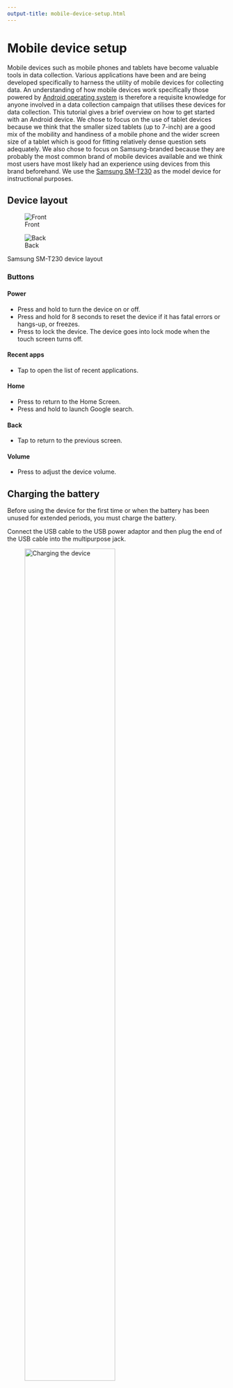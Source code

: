 ```yaml
---
output-title: mobile-device-setup.html
---
```


# Mobile device setup {#sec-mobile-device-setup}

Mobile devices such as mobile phones and tablets have become valuable tools in data collection. Various applications have been and are being developed specifically to harness the utility of mobile devices for collecting data. An understanding of how mobile devices work specifically those powered by [Android operating system](https://en.wikipedia.org/wiki/Android_(operating_system))\index{Android} is therefore a requisite knowledge for anyone involved in a data collection campaign that utilises these devices for data collection. This tutorial gives a brief overview on how to get started with an Android\index{Android} device. We chose to focus on the use of tablet devices because we think that the smaller sized tablets (up to 7-inch) are a good mix of the mobility and handiness of a mobile phone and the wider screen size of a tablet which is good for fitting relatively dense question sets adequately. We also chose to focus on Samsung-branded\index{Samsung} because they are probably the most common brand of mobile devices available and we think most users have most likely had an experience using devices from this brand beforehand. We use the [Samsung SM-T230](https://www.samsung.com/uk/support/model/SM-T230NZWAAUT/) as the model device for instructional purposes.

## Device layout {#sec-device-layout}

::: {#fig-samsumg layout-ncol=2 layout-valign="bottom"}

![Front](images/samsung_01.png){#fig-samsung-front fig-alt="Front layout of Samsung SM-T230"}

![Back](images/samsung_02.png){#fig-samsung-back fig-alt="Back layout of Samsung SM-T230"}

Samsung SM-T230 device layout
:::

### Buttons {.unnumbered}

#### Power {.unnumbered}

* Press and hold to turn the device on or off.
* Press and hold for 8 seconds to reset the device if it has fatal errors or hangs-up, or freezes.
* Press to lock the device. The device goes into lock mode when the touch screen turns off.

#### Recent apps {.unnumbered}

* Tap to open the list of recent applications.

#### Home {.unnumbered}

* Press to return to the Home Screen.
* Press and hold to launch Google search.

#### Back {.unnumbered}

* Tap to return to the previous screen.

#### Volume {.unnumbered}

* Press to adjust the device volume.


## Charging the battery {#sec-charging-battery}
Before using the device for the first time or when the battery has been unused for extended periods, you must charge the battery.

Connect the USB cable to the USB power adaptor and then plug the end of the USB cable into the multipurpose jack.

![Charging the device](images/samsung_03.png){#fig-samsung-charging fig-alt="Charging the Samsung SM-T230" fig-align="center" width="70%"}

* The device can be used while it is charging, but it may take longer to fully charge the battery.
* If the device receives an unstable power supply while charging, the touch screen may not function. If this happens, unplug the charger from the device.
* While charging, the device may heat up. This is normal and should not affect the device's lifespan or performance. If the battery gets hotter than usual, the charger may stop charging.

After fully charging, disconnect the device from the charger.

Your device provides options that help you save the battery power. By customising these options and deactivating features in the background, you can use the device longer between charges:

* When you are not using the device, switch to sleep mode by pressing the Power button.
* Close unnecessary applications with the task manager.
* Deactivate the Bluetooth feature.
* Deactivate the WiFi feature.
* Deactivate auto-syncing of applications.
* Decrease the backlight time.
* Decrease the brightness of the display.


## Turning the device on and off {#sec-device-on-off}
When turning on the device for the first time, follow the on-screen instructions to setup your device.

Press and hold the Power button for a few seconds to turn on the device.

![Turning off the device](images/samsung_04.png){#fig-samsung-turning-off fig-alt="Turning off the Samsung SM-T230" fig-align="center" width="70%"}

To turn off the device, press and hold the Power button, and then tap Power off.


## Locking and unlocking the device {#sec-device-lock}
When not in use, lock the device to prevent unwanted operation. Pressing the Power button turns off the screen and puts the device into lock mode. The device automatically gets locked if it is not used for a specific period.

The steps to unlocking the device depends on the lock screen settings of the mobile device. By default, the **swipe** method will unlock the screen. This is done by pressing the Power button or Home button when the touch screen is turned off, tapping anywhere on the screen, and then swiping on the touch screen in any direction. See @sec-lock-screen-settings to learn more about the other lock screen methods.


## Configuring devices for data collection {#sec-configure-device}
It is important to configure mobile devices such as mobile phones or tablets that are going to be used for data collection. From the point of view of a **survey lead** or **survey manager**, it will be important that the devices are configured in such a way that:

* Prevents inappropriate use by enumerators;
* Conserves the battery power of the device; and,
* Maximises its use for data collection.

### Go to settings {#sec-go-to-settings}

On your tablet device, tap on the *Settings* app (@fig-settings-app).

You will then see the following on your tablet screen (@fig-settings-menu). There are four (4) tabs on top of the screen named **Connections**; **Device**; **Controls**; and **General**. These are the four settings categories that can be configured as needed.

::: {#fig-settings layout-ncol=2 layout-valign="bottom"}

![Settings app](images/samsung_05.png){#fig-settings-app fig-alt="The device settings app"}

![Settings menu](images/samsung_06.png){#fig-settings-menu fig-alt="The device settings menu"}

Android device settings
:::

### Configure the Connections settings {#sec-connections-settings}

Under the **Connections** tab (@fig-connections-menu), the following settings should be configured:

![Connections menu](images/samsung_07.png){#fig-connections-menu fig-alt="The connections settings menu" fig-align="center" width="50%"}

* **Wi-Fi (1)** - this should be set to OFF during the data collection process. When ON, the device keeps on scanning for Wi-Fi networks that are available

* **Bluetooth (2)** - the Bluetooth\index{Bluetooth} should be set to OFF during the data collection process. When Bluetooth is ON, the device keeps on scanning for Bluetooth devices to connect to. This continuous scanning will drain the batter device very quickly.

* **Location (3)** - this should be set to ON during the data collection process if you will be collecting GPS coordinates.

* **Nearby devices (4)** - this should be set to OFF. This settings uses near-field communication (NFC) to communicate with other devices that are NFC-enabled. Just like Bluetooth, when turned ON, the device will keep on scanning to look for devices to connect to which will drain the battery device very quickly.

### Configure the Device settings {#sec-device-settings}

Tap on the **Device** tab.

#### Sound and display settings {#sec-sound-display-settings}

The first settings to configure will be the **Sound and Display** (@fig-sound-settings).

![Sound settings](images/samsung_08.png){#fig-sound-settings fig-alt="The sound settings menu" fig-align="center" width="50%"}

For **Sound (1)**, the most relevant settings to configure will be whether you would want to get sound-based feedback when you interact with the device such as touching the screen and making selections **(2)** and when you lock or unlock the device **(3)**. These settings are checked by default as most users prefer some form of feedback when they tap on the screen or when they lock or unlock the screen. Uncheck this option if you prefer not to have these sounds on. These settings have very little effect on the device battery life and is more a matter of preference.

#### Display settings {#sec-display-settings}

Next, tap on **Display (1)** settings under the **Device** tab settings (@fig-display-settings).

![Display settings](images/samsung_09.png){#fig-display-settings fig-alt="The display settings menu" fig-align="center" width="50%"}

The following settings can be configured here:

* **Brigthness (2)** - this should be configured as needed but ideally should be set to no more than middle level brightness. Make sure that screen brigthness is not set to maximum at any point as this will drain the battery device very quickly.

* **Screen timeout (3)** - this setting determine how long the screen stays on when device is not in use. This should be set to about 10 minutes of inactivity. This is just about enough time for enumerators to ask questions and get a response and then record on the device without the screen going OFF and then the device going on lock.

* **Daydream (4)** - this is the screensaver for these devices. This should be turned OFF because when activated, a screen saver turns on when the device is inactive instead of the screen turning OFF and getting locked. This causes battery device drainage.

* **Display batter percentage (5)** - this should be checked. This will help enumerators to determine whether their devices have enough power or not.

#### Multi window settings {#sec-multi-window-settings}

Next tap on **Multi window (1)** settings (@fig-multi-window-settings). This should be unchecked **(2)**. For the purposes of data collection, there is no use for the multi window functionality.

![Multi window settings](images/samsung_10.png){#fig-multi-window-settings fig-alt="The multi window settings menu" fig-align="center" width="50%"}

#### Lock screen settings {#sec-lock-screen-settings}

Next tap on the **Lock screen (1)** settings (@fig-lock-screen-settings). Under this setting, there are three main things we need to configure.

![Lock screen settings](images/samsung_11.png){#fig-lock-screen-settings fig-alt="The lock screen settings menu" fig-align="center" width="50%"}

The **Owner information (2)** setting would be good to configure because this allows you to name the device you are setting up. This is especially important when you are managing multiple devices for data collection and you need to identify one device from the other so you know what device goes to which
enumerator and other management task.

The **Unlock effect (3)** setting should also be configured to **None**. This setting ensures that unlocking of the device is quick and easy without unnecessary effects.

The **Screen Security** setting should be configured as this provides a layer of security on the mobile device that will enable only authorised users to access the contents of the mobile device and add/change settings of the mobile device. There are currently five options for screen security: **none**, **swipe (default)**, **pattern**, **PIN**, and **password**. It is recommended to set a screen lock method of either a pattern, PIN, or password. @fig-screen-lock shows an example of a screen lock pattern security for a mobile device.

![Screen lock pattern example](images/screen_lock.png){#fig-screen-lock fig-alt="Example of a screen lock pattern" fig-align="center" width="50%"}

#### Font settings {#sec-font-settings}

Now, tap on **Font** setting (@fig-font-settings).

![Font settings](images/samsung_12.png){#fig-font-settings fig-alt="The font settings menu" fig-align="center" width="50%"}

Here, there is one key setting to consider and that is the **Font size**. You should consider the best font size that would make the text of the device easier to read for enumerators. The device defaults to **Medium** which is generally a good font size to use. Change this font size if you think a bigger or smaller
font would be necessary.

### 4. Configure the Controls settings {#sec-controls-settings}

Now, tap on the **Controls** settings tab on top of the screen.

#### Language and input settings {#sec-language-input-settings}

The first setting to configure is the **Language and input (1)** settings (@fig-language-input-settings).

![Language and input settings](images/samsung_13.png){#fig-language-input-settings fig-alt="The language and input settings menu" fig-align="center" width="50%"}

The language used in the device can be configured to the language that is most appropriate for the data collection. When the **Language (2)** setting is set to a particular language, the device uses that language throughout the device. In this example, the device is set to **English (United Kingdom)**.

The next setting is **Keyboards and input methods**. By default, Samsung devices uses the Samsung keyboard. However, there are various keyboard applications now available that provide much better keyboard input than the default Samsung keyboard. We recommend the use of **SwiftKey keyboard** as the layout of the keyboard is much better than the Samsung keyboard which allows for much accurate text entry.

To be able to enable SwiftKey\index{SwiftKey}, you first need to download and install the SwiftKey application from the [Google Play Store]((https://play.google.com/store/apps/details?id=com.touchtype.swiftkey&hl=en_GB&pli=1)) or [sideload](https://www.howtogeek.com/313433/how-to-sideload-apps-on-android/)\index{sideload} it using an APK\index{APK} file. Once installed, the SwiftKey keyboard option now becomes available in the **Keyboards and input methods (4)** settings. This keyboard option can now be checked. Checking this keyboard option
includes SwiftKey keyboard as a keyboard choice for the user. To make it default, tap on the **Default** setting of the **Keyboards and input methods**, and then select SwiftKey as the default keyboard **(3)**.

#### Palm motion settings {#sec-palm-motion-settings}

Now, set the **Palm motion (1)** setting (@fig-palm-motion-settings).

![Palm motion settings](images/samsung_14.png){#fig-palm-motion-settings fig-alt="The palm motion settings menu" fig-align="center" width="50%"}

Turn off the setting for both **Capture screen (2)** and **Mute/Pause (3)** setting. This avoids enumerators unintentioally activating this gesture input which can confuse them on what to do next.

#### Smart screen settings {#sec-smart-screen0-settings}

Now, set the **Smart Screen (1)** settings (@fig-smart-screen-settings).

![Smart screen settings](images/samsung_15.png){#fig-smart-screen-settings fig-alt="The smart screen settings menu" fig-align="center" width="50%"}

You should uncheck the **Smart stay (1)** option. Whilst this setting is a clever functionality, this can drain the battery device much quicker because it utilises the front camera to determine whether the user is looking at the screen or not.

### Configure the General settings {#sec-general-settings}

Next, tap on the **General** settings tab.

#### Accounts settings {#sec-accounts-settings}

The **Accounts (1)** setting is the first to configure (@fig-accounts-settings).

![Accounts settings](images/samsung_16.png){#fig-accounts-settings fig-alt="The accounts settings menu" fig-align="center" width="50%"}

If you have already configured your device with a Google account, you should see under the **Accounts** section the Google icon **(2)**. If not, this is the time to add your Google account. Click on **Add account** and then follow the instructions after that.

Other accounts can be added here. However, for purposes of data collection, there is no for these other accounts unless your data collection campaigns requires any other accounts setup in your device.

#### Date and time settings {#sec-date-time-settings}

Now, we should set the **Date and time** settings (@fig-date-time-settings).

![Date and time settings](images/samsung_17.png){#fig-date-time-settings fig-alt="The date and time settings menu" fig-align="center" width="50%"}

It would be important to set the **Date and time** settings of the device appropriately. This is relevant to data collection because some forms that collects dates uses the date and time of the device to determine what the current date and time is. If these settings are not set correctly, then the recorded date and time in the forms will also be incorrect.

#### Application manager settings {#sec-application-manager-settings}

Next, tap on the **Application manager** (@fig-application-manager-settings).

![Application manager settings](images/samsung_18.png){#fig-application-manager-settings fig-alt="The application manager settings menu" fig-align="center" width="50%"}

This setting allows you to disable or uninstall certain applications that is not really needed for your data collection. It is recommended that you disable or uninstall any applications installed on the device that will not be used by the enumerators for data collection. Doing so prevents unintended use of the device
by the enumerators and ensures that the battery of the device is conserved and used only for data collection as much as possible.

It should be noted however that certain applications come pre-installed by the brand manufacturers. For some of these, they cannot be uninstalled or disabled as they have been hard set to stay on the device.

#### Power saving mode settings {#sec-power-saving-settings}

Next, tap on **Power saving mode (1)** settings (@fig-power-saving-settings).

![Power saving mode settings](images/samsung_19.png){#fig-power-saving-settings fig-alt="The power saving mode settings menu" fig-align="center" width="50%"}

The **CPU Performance (2)** option can be checked. Data collection doesn't require great CPU performance at all and definitely will not require maximum performance at any point. This will increase battery life of the device.

